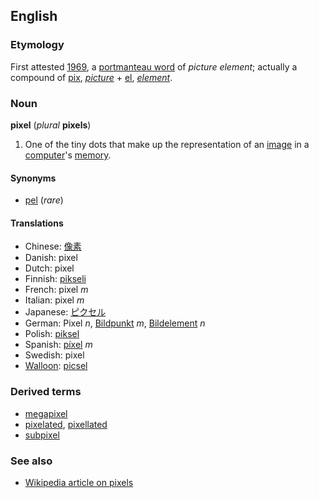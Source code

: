 ==English==
===Etymology===
First attested [[w:1969|1969]], a [[portmanteau word]] of ''picture element''; actually a compound of [[pix]], ''[[picture]]'' + [[el]], ''[[element]]''.

===Noun===
'''pixel''' (''plural'' '''pixels''')

#One of the tiny dots that make up the representation of an [[image]] in a [[computer]]'s [[memory]].

====Synonyms====
*[[pel]] (''rare'')

====Translations====
*Chinese: [[像素]]
*Danish: pixel
*Dutch: pixel
*Finnish: [[pikseli]]
*French: pixel ''m''
*Italian: pixel ''m''
*Japanese: [[ピクセル]]
*German: Pixel ''n'', [[Bildpunkt]] ''m'', [[Bildelement]] ''n''
*Polish: [[piksel]]
*Spanish: [[píxel]] ''m''
*Swedish: pixel
*[[Walloon]]: [[picsel]]

===Derived terms===
*[[megapixel]]
*[[pixelated]], [[pixellated]]<!--divided into pixels; digitized-->
*[[subpixel]]

===See also===
*[[w:pixel|Wikipedia article on pixels]]